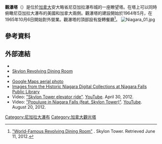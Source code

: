 '''觀瀑塔'''（{{lang-en|Skylon Tower}}）是位於[[加拿大|加拿大]]安大略省尼亞加拉瀑布城的一座瞭望塔。在塔上可以同時俯瞰尼亞加拉大瀑布的美國和加拿大兩側。觀瀑塔的建設開始於1964年5月，在1965年10月6日開始對外營業。觀瀑塔的頂部設有旋轉餐廳<ref>[http://www.skylon.com/revolvingdining.html "World-Famous Revolving Dining Room"] {{Wayback|url=http://www.skylon.com/revolvingdining.html |date=20101006004636 }}. Skylon Tower. Retrieved June 11, 2012.</ref>。
[[File:Niagara_01.jpg|thumb]]
==參考資料==
{{Reflist}}
==外部連結==
{{Commonscat|Skylon Tower|觀瀑塔}}
* {{Official website|http://www.skylon.com/}}
* [http://www.skylon.com/niagara-falls-dining/ Skylon Revolving Dining Room]{{Wayback|url=http://www.skylon.com/niagara-falls-dining/ |date=20210123165724 }}
* {{Structurae|id=s0000281|title=Skylon}}
* [http://maps.google.com/maps?ll=43.085321,-79.079922&spn=0.003424,0.006951&t=k&hl=en Google Maps aerial photo]{{Wayback|url=http://maps.google.com/maps?ll=43.085321,-79.079922&spn=0.003424,0.006951&t=k&hl=en |date=20110514012300 }}
* [https://web.archive.org/web/20110706191436/http://www.nflibrary.ca/nfplindex/results.asp?action=browse&q=295&key=320 Images from the Historic Niagara Digital Collections at Niagara Falls Public Library]
*Video: [http://www.youtube.com/watch?v=IVj43rLctpo&feature=plcp "Skylon Tower elevator ride"]{{Wayback|url=http://www.youtube.com/watch?v=IVj43rLctpo&feature=plcp |date=20160510014447 }}. [[YouTube|YouTube]]. April 30, 2012.
*Video: [http://www.youtube.com/watch?v=hRFfM_FMc8Q&feature=plcp "Populuxe in Niagara Falls (feat. Skylon Tower)"]{{Wayback|url=http://www.youtube.com/watch?v=hRFfM_FMc8Q&feature=plcp |date=20160908203136 }}. [[YouTube|YouTube]]. August 20, 2012.

{{coord|43|05|07|N|79|04|47|W|region:CA-ON_type:landmark_source:dewiki|display=title}}
[[Category:尼加拉大瀑布|Category:尼加拉大瀑布]]
[[Category:加拿大觀光塔|Category:加拿大觀光塔]]